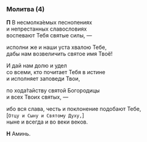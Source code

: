 ### Молитва (4)

**П** В несмолка́емых песнопениях  
и непрестанных славословиях  
воспевают Тебя святые силы, —

исполни же и наши уста хвалою Тебе,  
дабы нам возвеличить святое имя Твоё!

И дай нам долю и удел  
со всеми, кто почитает Тебя в истине  
и исполняет заповеди Твои,

по хода́тайству святой Богородицы  
и всех Твоих святых, —

ибо вся слава, честь и поклонение подобают
Тебе,  
<R>[</R>`Отцу и Сыну и Святому Духу,`<R>]</R>  
ныне и всегда и во веки веков.

**Н** Аминь.
